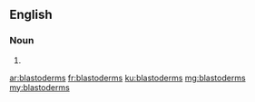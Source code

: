 ==English==

===Noun===
{{head|en}}

# {{plural of|blastoderm}}

[[ar:blastoderms]]
[[fr:blastoderms]]
[[ku:blastoderms]]
[[mg:blastoderms]]
[[my:blastoderms]]